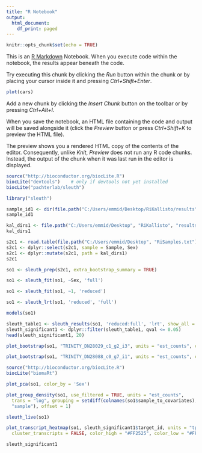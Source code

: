 ```yaml
---
title: "R Notebook"
output:
  html_document:
    df_print: paged
---
```


```r
knitr::opts_chunk$set(echo = TRUE)
```

This is an [R Markdown](http://rmarkdown.rstudio.com) Notebook. When you execute code within the notebook, the results appear beneath the code. 

Try executing this chunk by clicking the *Run* button within the chunk or by placing your cursor inside it and pressing *Ctrl+Shift+Enter*. 

```r
plot(cars)
```

Add a new chunk by clicking the *Insert Chunk* button on the toolbar or by pressing *Ctrl+Alt+I*.

When you save the notebook, an HTML file containing the code and output will be saved alongside it (click the *Preview* button or press *Ctrl+Shift+K* to preview the HTML file).

The preview shows you a rendered HTML copy of the contents of the editor. Consequently, unlike *Knit*, *Preview* does not run any R code chunks. Instead, the output of the chunk when it was last run in the editor is displayed.

```r
source("http://bioconductor.org/biocLite.R")
biocLite("devtools")    # only if devtools not yet installed
biocLite("pachterlab/sleuth")
```

```r
library("sleuth")
```


```r
sample_id1 <- dir(file.path("C:/Users/emmid/Desktop/RiKallisto/results"))
sample_id1
```

```r
kal_dirs1 <- file.path("C:/Users/emmid/Desktop", "RiKallisto", "results", sample_id1)
kal_dirs1
```

```r
s2c1 <- read.table(file.path("C:/Users/emmid/Desktop", "RiSamples.txt"), header = TRUE, stringsAsFactors=FALSE)
s2c1 <- dplyr::select(s2c1, sample = Sample, Sex)
s2c1 <- dplyr::mutate(s2c1, path = kal_dirs1)
s2c1
```

```r
so1 <- sleuth_prep(s2c1, extra_bootstrap_summary = TRUE)
```

```r
so1 <- sleuth_fit(so1, ~Sex, 'full')
```

```r
so1 <- sleuth_fit(so1, ~1, 'reduced')
```

```r
so1 <- sleuth_lrt(so1, 'reduced', 'full')
```

```r
models(so1)
```

```r
sleuth_table1 <- sleuth_results(so1, 'reduced:full', 'lrt', show_all = FALSE)
sleuth_significant1 <- dplyr::filter(sleuth_table1, qval <= 0.05)
head(sleuth_significant1, 20)
```

```r
plot_bootstrap(so1, "TRINITY_DN28029_c1_g2_i3", units = "est_counts", color_by = "Sex")
```

```r
plot_bootstrap(so1, "TRINITY_DN28088_c0_g7_i1", units = "est_counts", color_by = "Sex")
```


```r
source("http://bioconductor.org/biocLite.R")
biocLite("biomaRt")
```



```r
plot_pca(so1, color_by = 'Sex')
```

```r
plot_group_density(so1, use_filtered = TRUE, units = "est_counts",
  trans = "log", grouping = setdiff(colnames(so1$sample_to_covariates),
  "sample"), offset = 1)
```

```r
sleuth_live(so1)
```
```r
plot_transcript_heatmap(so1, sleuth_significant1$target_id, units = "tpm", trans="log",offset = 1,
  cluster_transcripts = FALSE, color_high = "#FF2525", color_low = "#FFF525", x_axis_angle = 50, show_rownames=FALSE)
```

```r
sleuth_significant1
```




